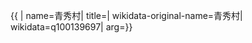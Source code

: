 {{ {{{1|PRC admin/showdata}}}|
name=青秀村|
title=|
wikidata-original-name=青秀村|
wikidata=q100139697|
arg={{{arg|}}}}}